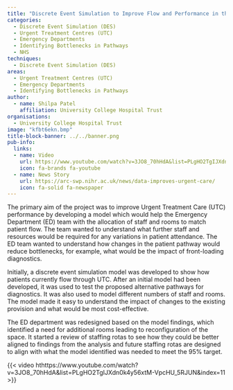 ```yaml
---
title: "Discrete Event Simulation to Improve Flow and Performance in the Urgent Treatment Centre"
categories:
  - Discrete Event Simulation (DES)
  - Urgent Treatment Centres (UTC)
  - Emergency Departments
  - Identifying Bottlenecks in Pathways
  - NHS
techniques:
  - Discrete Event Simulation (DES)
areas:
  - Urgent Treatment Centres (UTC)
  - Emergency Departments
  - Identifying Bottlenecks in Pathways
author:
  - name: Shilpa Patel
    affiliation: University College Hospital Trust
organisations:
  - University College Hospital Trust
image: "kfbt6ekn.bmp"
title-block-banner: ../../banner.png
pub-info:
  links:
  - name: Video
    url: https://www.youtube.com/watch?v=3JO8_70hHdA&list=PLgHO2TgIJXdn0k4y56xtM-VpcHU_5RJUN&index=11
    icon: fa-brands fa-youtube
  - name: News Story
    url: https://arc-swp.nihr.ac.uk/news/data-improves-urgent-care/
    icon: fa-solid fa-newspaper
---
```


The primary aim of the project was to improve Urgent Treatment Care (UTC) performance by developing a model which would help the Emergency Department (ED) team with the allocation of staff and rooms to match patient flow. The team wanted to understand what further staff and resources would be required for any variations in patient attendance. The ED team wanted to understand how changes in the patient pathway would reduce bottlenecks, for example, what would be the impact of front-loading diagnostics.

Initially, a discrete event simulation model was developed to show how patients currently flow through UTC. After an initial model had been developed, it was used to test the proposed alternative pathways for diagnostics. It was also used to model different numbers of staff and rooms. The model made it easy to understand the impact of changes to the existing provision and what would be most cost-effective.

The ED department was redesigned based on the model findings, which identified a need for additional rooms leading to reconfiguration of the space. It started a review of staffing rotas to see how they could be better aligned to findings from the analysis and future staffing rotas are designed to align with what the model identified was needed to meet the 95% target.

{{< video hthttps://www.youtube.com/watch?v=3JO8_70hHdA&list=PLgHO2TgIJXdn0k4y56xtM-VpcHU_5RJUN&index=11 >}}
